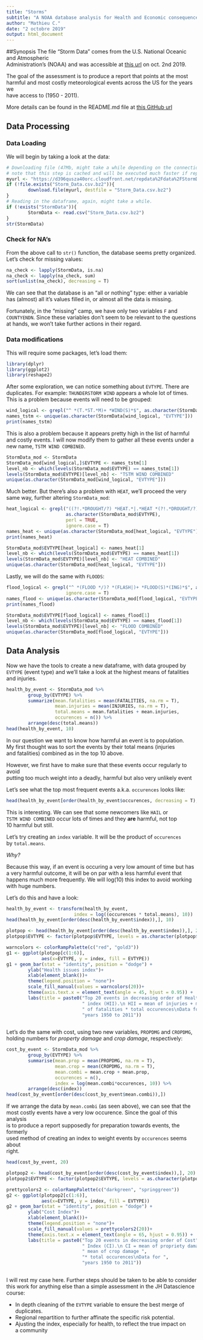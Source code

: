 ```yaml
---
title: "Storms"
subtitle: "A NOAA database analysis for Health and Economic consequences"
author: "Mathieu C."
date: "2 octobre 2019"
output: html_document
---
```

##Synopsis
The file "Storm Data" comes from the U.S. National Oceanic and Atmospheric  
Administration's (NOAA) and was accessible at [this url](https://d396qusza40orc.cloudfront.net/repdata%2Fdata%2FStormData.csv.bz2) on oct. 2nd 2019.  
  
The goal of the assessment is to produce a report that points at the most  
harmful and most costly meteorological events across the US for the years we  
have access to (1950 - 2011).  
  
More details can be found in the README.md file at [this GitHub url](https://github.com/Ravenpsycho/RepData_PeerAssessment2)

## Data Processing

### Data Loading  
We will begin by taking a look at the data:
```r
# Downloading file (47Mb, might take a while depending on the connection and speeds)
# note that this step is cached and will be executed much faster if repeated:
myurl <- "https://d396qusza40orc.cloudfront.net/repdata%2Fdata%2FStormData.csv.bz2"
if (!file.exists("Storm_Data.csv.bz2")){
        download.file(myurl, destfile = "Storm_Data.csv.bz2")
}
# Reading in the dataframe, again, might take a while.
if (!exists("StormData")){
        StormData <- read.csv("Storm_Data.csv.bz2")
}
str(StormData)
```
  
### Check for NA's
  
From the above call to `str()` function, the database seems pretty organized.  
Let's check for missing values:
```r
na_check <- lapply(StormData, is.na)
na_check <- lapply(na_check, sum)
sort(unlist(na_check), decreasing = T)
```
  
We can see that the database is an "all or nothing" type: either a variable  
has (almost) all it's values filled in, or almost all the data is missing.  
  
Fortunately, in the "missing" camp, we have only two variables `F` and  
`COUNTYENDN`. Since these variables don't seem to be relevant to the questions  
at hands, we won't take further actions in their regard.  
  
### Data modifications

This will require some packages, let's load them:
```r
library(dplyr)
library(ggplot2)
library(reshape2)
```

After some exploration, we can notice something about `EVTYPE`. There are  
duplicates. For example: `THUNDERSTORM WIND` appears a whole lot of times.  
This is a problem because events will need to be grouped:

```r
wind_logical <- grepl("^ *(T.*ST.*M)+ *WIND(S)*$", as.character(StormData$EVTYPE), ignore.case = T)
names_tstm <- unique(as.character(StormData[wind_logical, "EVTYPE"]))
print(names_tstm)
```

This is also a problem because it appears pretty high in the list of harmful  
and costly events. I will now modify them to gather all these events under a  
new name, `TSTM WIND COMBINED`.

```r
StormData_mod <- StormData
StormData_mod[wind_logical,]$EVTYPE <- names_tstm[1]
level_nb <- which(levels(StormData_mod$EVTYPE) == names_tstm[1])
levels(StormData_mod$EVTYPE)[level_nb] <- "TSTM WIND COMBINED"
unique(as.character(StormData_mod[wind_logical, "EVTYPE"]))
```
  
Much better. But there's also a problem with `HEAT`, we'll proceed the very  
same way, further altering `StormData_mod`:
```r
heat_logical <- grepl("((?!.*DROUGHT/?) *HEAT.*|.*HEAT *(?!.*DROUGHT/?))", 
                      as.character(StormData_mod$EVTYPE),
                      perl = TRUE,
                      ignore.case = T)
names_heat <- unique(as.character(StormData_mod[heat_logical, "EVTYPE"]))
print(names_heat)
```

```r
StormData_mod$EVTYPE[heat_logical] <- names_heat[1]
level_nb <- which(levels(StormData_mod$EVTYPE) == names_heat[1])
levels(StormData_mod$EVTYPE)[level_nb] <- "HEAT COMBINED"
unique(as.character(StormData_mod[heat_logical, "EVTYPE"]))
```
Lastly, we will do the same with `FLOODS`:

```r
flood_logical <- grepl("^ *(FLOOD */)? *(FLASH|)+ *FLOOD(S)*(ING)*$", as.character(StormData_mod$EVTYPE),
                      ignore.case = T)
names_flood <- unique(as.character(StormData_mod[flood_logical, "EVTYPE"]))
print(names_flood)
```
```r
StormData_mod$EVTYPE[flood_logical] <- names_flood[1]
level_nb <- which(levels(StormData_mod$EVTYPE) == names_flood[1])
levels(StormData_mod$EVTYPE)[level_nb] <- "FLOOD COMBINED"
unique(as.character(StormData_mod[flood_logical, "EVTYPE"]))
```


## Data Analysis
  
Now we have the tools to create a new dataframe, with data grouped by `EVTYPE`
(event type) and we'll take a look at the highest means of fatalities and injuries.
```r
health_by_event <- StormData_mod %>%
        group_by(EVTYPE) %>%
        summarize(mean.fatalities = mean(FATALITIES, na.rm = T),
                  mean.injuries = mean(INJURIES, na.rm = T),
                  total.means = mean.fatalities + mean.injuries,
                  occurences = n()) %>%
        arrange(desc(total.means))
head(health_by_event, 10)
```
  
In our question we want to know how harmful an event is to population.  
My first thought was to sort the events by their total means (injuries  
and fatalities) combined as in the top 10 above.  
  
However, we first have to make sure that these events occur regularly to avoid  
putting too much weight into a deadly, harmful but also very unlikely event  
  
Let's see what the top most frequent events a.k.a. `occurences` looks like:
```r
head(health_by_event[order(health_by_event$occurences, decreasing = T),], 10)
```
This is interesting. We can see that some newcomers like `HAIL` or  
`TSTM WIND COMBINED` occur lots of times and they **are** harmful, not top  
10 harmful but still.  
  
Let's try creating an `index` variable. It will be the product of `occurences`  
by `total.means`.  

*Why?*  
  
Because this way, if an event is occuring a very low amount of time but has  
a very harmful outcome, it will be on par with a less harmful event that  
happens much more frequently. We will log(10) this index to avoid working  
with huge numbers.  
  
Let's do this and have a look:
```r
health_by_event <- transform(health_by_event, 
                         index = log((occurences * total.means), 10))
head(health_by_event[order(desc(health_by_event$index)),], 10)
```


```r
plotpop <- head(health_by_event[order(desc(health_by_event$index)),], 20)
plotpop$EVTYPE <- factor(plotpop$EVTYPE, levels = as.character(plotpop$EVTYPE))

warncolors <- colorRampPalette(c("red", "gold3"))
g1 <- ggplot(plotpop[c(1:6)],
             aes(x=EVTYPE, y = index, fill = EVTYPE))
g1 + geom_bar(stat = "identity", position = "dodge") +
        ylab("Health issues index")+
        xlab(element_blank())+
        theme(legend.position = "none")+
        scale_fill_manual(values = warncolors(20))+
        theme(axis.text.x = element_text(angle = 45, hjust = 0.95)) +
        labs(title = paste0("Top 20 events in decreasing order of Health issues",
                            " index (HII).\n HII = mean of injuries + mean ",
                            " of fatalities * total occurences\nData for ",
                            "years 1950 to 2011"))
        
```
Let's do the same with cost, using two new variables, `PROPDMG` and `CROPDMG`,  
holding numbers for *property damage* and *crop damage*, respectively:
```r
cost_by_event <- StormData_mod %>%
        group_by(EVTYPE) %>%
        summarise(mean.prop = mean(PROPDMG, na.rm = T),
                  mean.crop = mean(CROPDMG, na.rm = T),
                  mean.combi = mean.crop + mean.prop,
                  occurences = n(),
                  index = log(mean.combi*occurences, 10)) %>%
        arrange(desc(index))
head(cost_by_event[order(desc(cost_by_event$mean.combi)),])
```
If we arrange the data by `mean.combi` (as seen above), we can see that the  
most costly events have a very low occurence. Since the goal of this analysis  
is to produce a report supposedly for preparation towards events, the formerly  
used method of creating an index to weight events by `occurences` seems about  
right.
```r
head(cost_by_event, 20)
```

```r
plotpop2 <- head(cost_by_event[order(desc(cost_by_event$index)),], 20)
plotpop2$EVTYPE <- factor(plotpop2$EVTYPE, levels = as.character(plotpop2$EVTYPE))

prettycolors2 <- colorRampPalette(c("darkgreen", "springgreen"))
g2 <- ggplot(plotpop2[c(1:6)],
             aes(x=EVTYPE, y = index, fill = EVTYPE))
g2 + geom_bar(stat = "identity", position = "dodge") +
        ylab("Cost Index")+
        xlab(element_blank())+
        theme(legend.position = "none")+
        scale_fill_manual(values = prettycolors2(20))+
        theme(axis.text.x = element_text(angle = 65, hjust = 0.95)) +
        labs(title = paste0("Top 20 events in decreasing order of Cost",
                            " Index (CI).\n CI = mean of propriety damage +",
                            " mean of crop damage ",
                            "* total occurences\nData for ",
                            "years 1950 to 2011"))
        
```
  
I will rest my case here. Further steps should be taken to be able to consider  
this work for anything else than a simple assessment in the JH Datascience  
course:  
  
* In depth cleaning of the `EVTYPE` variable to ensure the best merge of duplicates.
* Regional repartition to further affinate the specific risk potential.
* Ajusting the index, especially for health, to reflect the true impact on  
a community